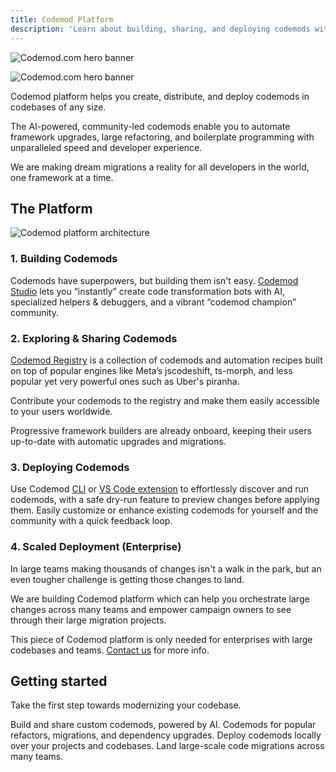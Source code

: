 ```yaml
---
title: Codemod Platform
description: 'Learn about building, sharing, and deploying codemods with Codemod.com.'
---
```


<img
  className="block dark:hidden"
  src="/images/intro/codemod-docs-hero-light.jpg"
  alt="Codemod.com hero banner"
/>

<img
  className="hidden dark:block"
  src="/images/intro/codemod-docs-hero-dark.jpg"
  alt="Codemod.com hero banner"
/>

Codemod platform helps you create, distribute, and deploy codemods in codebases of any size.

The AI-powered, community-led codemods enable you to automate framework upgrades, large refactoring, and boilerplate programming with unparalleled speed and developer experience.

We are making dream migrations a reality for all developers in the world, one framework at a time.

## The Platform

<img
  src="/images/intro/codemod-platform-architecture.png"
  alt="Codemod platform architecture"
/>

### 1. Building Codemods

Codemods have superpowers, but building them isn't easy. [Codemod Studio](https://codemod.studio/) lets you “instantly” create code transformation bots with AI, specialized helpers & debuggers, and a vibrant “codemod champion” community.

### 2. Exploring & Sharing Codemods

[Codemod Registry](https://go.codemod.com/registry) is a collection of codemods and automation recipes built on top of popular engines like Meta’s jscodeshift, ts-morph, and less popular yet very powerful ones such as Uber's piranha. 

Contribute your codemods to the registry and make them easily accessible to your users worldwide.

Progressive framework builders are already onboard, keeping their users up-to-date with automatic upgrades and migrations.

### 3. Deploying Codemods

Use Codemod [CLI](https://docs.codemod.com/docs/cli) or [VS Code extension](https://codemod.com/extension) to effortlessly discover and run codemods, with a safe dry-run feature to preview changes before applying them. Easily customize or enhance existing codemods for yourself and the community with a quick feedback loop.

### 4. Scaled Deployment (Enterprise)

In large teams making thousands of changes isn't a walk in the park, but an even tougher challenge is getting those changes to land.

We are building Codemod platform which can help you orchestrate large changes across many teams and empower campaign owners to see through their large migration projects.

This piece of Codemod platform is only needed for enterprises with large codebases and teams. [Contact us](https://codemod.com/contact) for more info.

## Getting started

Take the first step towards modernizing your codebase.

<CardGroup cols={2}>
  <Card title="Codemod Studio" icon="screwdriver-wrench" href="/codemod-studio">
    Build and share custom codemods, powered by AI.
  </Card>
  <Card title="Codemod Registry" icon="grid-2-plus" href="/codemod-registry">
    Codemods for popular refactors, migrations, and dependency upgrades. 
  </Card>
  <Card title="CLI & IDE Extension" icon="terminal" href="/deploying-codemods">
    Deploy codemods locally over your projects and codebases.
  </Card>
  <Card title="Scaled Deployment (Enterprise) - Coming Soon" icon="rocket">
    Land large-scale code migrations across many teams.
  </Card>
</CardGroup>
